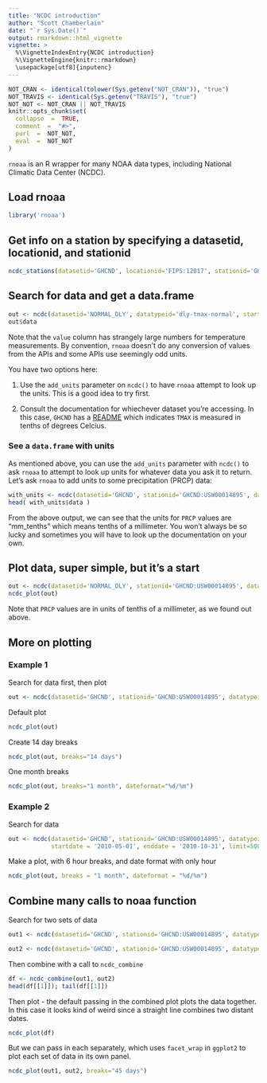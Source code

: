 ```yaml
---
title: "NCDC introduction"
author: "Scott Chamberlain"
date: "`r Sys.Date()`"
output: rmarkdown::html_vignette
vignette: >
  %\VignetteIndexEntry{NCDC introduction}
  %\VignetteEngine{knitr::rmarkdown}
  \usepackage[utf8]{inputenc}
---
```


```r
NOT_CRAN <- identical(tolower(Sys.getenv("NOT_CRAN")), "true")
NOT_TRAVIS <- identical(Sys.getenv("TRAVIS"), "true")
NOT_NOT <- NOT_CRAN || NOT_TRAVIS
knitr::opts_chunk$set(
  collapse  =  TRUE,
  comment  =  "#>",
  purl  =  NOT_NOT,
  eval  =  NOT_NOT
)
```

`rnoaa` is an R wrapper for many NOAA data types, including National Climatic Data Center (NCDC).

## Load rnoaa

```r
library('rnoaa')
```

## Get info on a station by specifying a datasetid, locationid, and stationid

```r
ncdc_stations(datasetid='GHCND', locationid='FIPS:12017', stationid='GHCND:USC00084289')
```

## Search for data and get a data.frame

```r
out <- ncdc(datasetid='NORMAL_DLY', datatypeid='dly-tmax-normal', startdate = '2010-05-01', enddate = '2010-05-10')
out$data
```

Note that the `value` column has strangely large numbers for temperature measurements.
By convention, `rnoaa` doesn't do any conversion of values from the APIs and some APIs use seemingly odd units.

You have two options here:

1. Use the `add_units` parameter on `ncdc()` to have `rnoaa` attempt to look up the units. This is a good idea to try first.

2. Consult the documentation for whiechever dataset you're accessing. In this case, `GHCND` has a [README](https://www1.ncdc.noaa.gov/pub/data/ghcn/daily/readme.txt) which indicates `TMAX` is measured in tenths of degrees Celcius.

### See a `data.frame` with units

As mentioned above, you can use the `add_units` parameter with `ncdc()` to ask `rnoaa` to attempt to look up units for whatever data you ask it to return.
Let's ask `rnoaa` to add units to some precipitation (PRCP) data:

```r
with_units <- ncdc(datasetid='GHCND', stationid='GHCND:USW00014895', datatypeid='PRCP', startdate = '2010-05-01', enddate = '2010-10-31', limit=500, add_units = TRUE)
head( with_units$data )
```
From the above output, we can see that the units for `PRCP` values are "mm_tenths" which means tenths of a millimeter.
You won't always be so lucky and sometimes you will have to look up the documentation on your own.

## Plot data, super simple, but it's a start

```r
out <- ncdc(datasetid='NORMAL_DLY', stationid='GHCND:USW00014895', datatypeid='dly-tmax-normal', startdate = '2010-01-01', enddate = '2010-12-10', limit = 300)
ncdc_plot(out)
```

Note that `PRCP` values are in units of tenths of a millimeter, as we found out above.

## More on plotting

### Example 1

Search for data first, then plot

```r
out <- ncdc(datasetid='GHCND', stationid='GHCND:USW00014895', datatypeid='PRCP', startdate = '2010-05-01', enddate = '2010-10-31', limit=500)
```

Default plot

```r
ncdc_plot(out)
```

Create 14 day breaks

```r
ncdc_plot(out, breaks="14 days")
```

One month breaks

```r
ncdc_plot(out, breaks="1 month", dateformat="%d/%m")
```

### Example 2

Search for data

```r
out <- ncdc(datasetid='GHCND', stationid='GHCND:USW00014895', datatypeid='PRCP',
            startdate = '2010-05-01', enddate = '2010-10-31', limit=500)
```

Make a plot, with 6 hour breaks, and date format with only hour

```r
ncdc_plot(out, breaks = "1 month", dateformat = "%d/%m")
```

## Combine many calls to noaa function

Search for two sets of data

```r
out1 <- ncdc(datasetid='GHCND', stationid='GHCND:USW00014895', datatypeid='PRCP', startdate = '2010-03-01', enddate = '2010-05-31', limit=500)

out2 <- ncdc(datasetid='GHCND', stationid='GHCND:USW00014895', datatypeid='PRCP', startdate = '2010-09-01', enddate = '2010-10-31', limit=500)
```

Then combine with a call to `ncdc_combine`

```r
df <- ncdc_combine(out1, out2)
head(df[[1]]); tail(df[[1]])
```

Then plot - the default passing in the combined plot plots the data together. In this case it looks kind of weird since a straight line combines two distant dates.

```r
ncdc_plot(df)
```

But we can pass in each separately, which uses `facet_wrap` in `ggplot2` to plot each set of data in its own panel.

```r
ncdc_plot(out1, out2, breaks="45 days")
```
